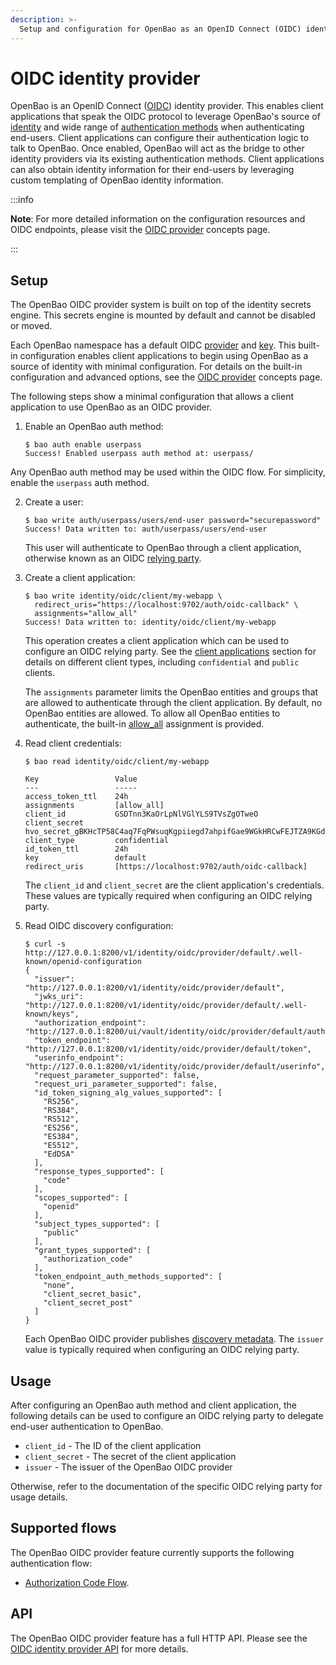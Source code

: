 ```yaml
---
description: >-
  Setup and configuration for OpenBao as an OpenID Connect (OIDC) identity provider.
---
```


# OIDC identity provider

OpenBao is an OpenID Connect ([OIDC](https://openid.net/specs/openid-connect-core-1_0.html))
identity provider. This enables client applications that speak the OIDC protocol to leverage
OpenBao's source of [identity](/docs/concepts/identity) and wide range of [authentication methods](/docs/auth)
when authenticating end-users. Client applications can configure their authentication logic
to talk to OpenBao. Once enabled, OpenBao will act as the bridge to other identity providers via
its existing authentication methods. Client applications can also obtain identity information
for their end-users by leveraging custom templating of OpenBao identity information.

:::info

 **Note**: For more detailed information on the configuration resources and OIDC endpoints,
please visit the [OIDC provider](/docs/concepts/oidc-provider) concepts page.

:::

## Setup

The OpenBao OIDC provider system is built on top of the identity secrets engine.
This secrets engine is mounted by default and cannot be disabled or moved.

Each OpenBao namespace has a default OIDC [provider](/docs/concepts/oidc-provider#providers)
and [key](/docs/concepts/oidc-provider#key). This built-in configuration enables client
applications to begin using OpenBao as a source of identity with minimal configuration. For
details on the built-in configuration and advanced options, see the [OIDC provider](/docs/concepts/oidc-provider)
concepts page.

The following steps show a minimal configuration that allows a client application to use
OpenBao as an OIDC provider.

1. Enable an OpenBao auth method:

   ```text
   $ bao auth enable userpass
   Success! Enabled userpass auth method at: userpass/
   ```

Any OpenBao auth method may be used within the OIDC flow. For simplicity, enable the
`userpass` auth method.

2. Create a user:

   ```text
   $ bao write auth/userpass/users/end-user password="securepassword"
   Success! Data written to: auth/userpass/users/end-user
   ```

   This user will authenticate to OpenBao through a client application, otherwise known as
   an OIDC [relying party](https://openid.net/specs/openid-connect-core-1_0.html#Terminology).

2. Create a client application:

   ```text
   $ bao write identity/oidc/client/my-webapp \
     redirect_uris="https://localhost:9702/auth/oidc-callback" \
     assignments="allow_all"
   Success! Data written to: identity/oidc/client/my-webapp
   ```

   This operation creates a client application which can be used to configure an OIDC
   relying party. See the [client applications](/docs/concepts/oidc-provider#client-applications)
   section for details on different client types, including `confidential` and `public` clients.

   The `assignments` parameter limits the OpenBao entities and groups that are allowed to
   authenticate through the client application. By default, no OpenBao entities are allowed.
   To allow all OpenBao entities to authenticate, the built-in [allow_all](/docs/concepts/oidc-provider#assignments)
   assignment is provided.

2. Read client credentials:

   ```text
   $ bao read identity/oidc/client/my-webapp

   Key                 Value
   ---                 -----
   access_token_ttl    24h
   assignments         [allow_all]
   client_id           GSDTnn3KaOrLpNlVGlYLS9TVsZgOTweO
   client_secret       hvo_secret_gBKHcTP58C4aq7FqPWsuqKgpiiegd7ahpifGae9WGkHRCwFEJTZA9KGdNVpzE0r8
   client_type         confidential
   id_token_ttl        24h
   key                 default
   redirect_uris       [https://localhost:9702/auth/oidc-callback]
   ```

   The `client_id` and `client_secret` are the client application's credentials. These
   values are typically required when configuring an OIDC relying party.

2. Read OIDC discovery configuration:

   ```text
   $ curl -s http://127.0.0.1:8200/v1/identity/oidc/provider/default/.well-known/openid-configuration
   {
     "issuer": "http://127.0.0.1:8200/v1/identity/oidc/provider/default",
     "jwks_uri": "http://127.0.0.1:8200/v1/identity/oidc/provider/default/.well-known/keys",
     "authorization_endpoint": "http://127.0.0.1:8200/ui/vault/identity/oidc/provider/default/authorize",
     "token_endpoint": "http://127.0.0.1:8200/v1/identity/oidc/provider/default/token",
     "userinfo_endpoint": "http://127.0.0.1:8200/v1/identity/oidc/provider/default/userinfo",
     "request_parameter_supported": false,
     "request_uri_parameter_supported": false,
     "id_token_signing_alg_values_supported": [
       "RS256",
       "RS384",
       "RS512",
       "ES256",
       "ES384",
       "ES512",
       "EdDSA"
     ],
     "response_types_supported": [
       "code"
     ],
     "scopes_supported": [
       "openid"
     ],
     "subject_types_supported": [
       "public"
     ],
     "grant_types_supported": [
       "authorization_code"
     ],
     "token_endpoint_auth_methods_supported": [
       "none",
       "client_secret_basic",
       "client_secret_post"
     ]
   }
   ```

   Each OpenBao OIDC provider publishes [discovery metadata](https://openid.net/specs/openid-connect-discovery-1_0.html#ProviderMetadata).
   The `issuer` value is typically required when configuring an OIDC relying party.

## Usage

After configuring an OpenBao auth method and client application, the following details can
be used to configure an OIDC relying party to delegate end-user authentication to OpenBao.

- `client_id` - The ID of the client application
- `client_secret` - The secret of the client application
- `issuer` - The issuer of the OpenBao OIDC provider

Otherwise, refer to the documentation of the specific OIDC relying party for usage details.

## Supported flows

The OpenBao OIDC provider feature currently supports the following authentication flow:

- [Authorization Code Flow](https://openid.net/specs/openid-connect-core-1_0.html#CodeFlowAuth).

## API

The OpenBao OIDC provider feature has a full HTTP API. Please see the
[OIDC identity provider API](/api-docs/secret/identity/oidc-provider) for more
details.
